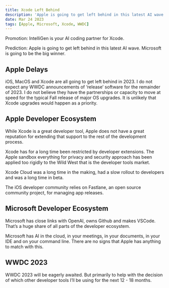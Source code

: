 ```yaml
---
title: Xcode Left Behind
description: 'Apple is going to get left behind in this latest AI wave'
date: Mar 24 2023
tags: [Apple, Microsoft, Xcode, WWDC]
---
```


Promotion: IntelliGen is your AI coding partner for Xcode.

Prediction: Apple is going to get left behind in this latest AI wave. Microsoft is going to be the big winner.

## Apple Delays

iOS, MacOS and Xcode are all going to get left behind in 2023. I do not expect any WWDC announcements of ‘release’ software for the remainder of 2023. I do not believe they have the partnerships or capacity to move at speed for the typical Fall release of major OS upgrades. It is unlikely that Xcode upgrades would happen as a priority.

## Apple Developer Ecosystem

While Xcode is a great developer tool, Apple does not have a great reputation for extending that support to the rest of the development process.

Xcode has for a long time been restricted by developer extensions. The Apple sandbox everything for privacy and security approach has been applied too rigidly to the Wild West that is the developer tools market.

Xcode Cloud was a long time in the making, had a slow rollout to developers and was a long time in beta.

The iOS developer community relies on Fastlane, an open source community project, for managing app releases.

## Microsoft Developer Ecosystem

Microsoft has close links with OpenAI, owns Github and makes VSCode. That’s a huge share of all parts of the developer ecosystem.

Microsoft has AI in the cloud, in your meetings, in your documents, in your IDE and on your command line. There are no signs that Apple has anything to match with this.

## WWDC 2023

WWDC 2023 will be eagerly awaited. But primarily to help with the decision of which other developer tools I’ll be using for the next 12 - 18 months.
